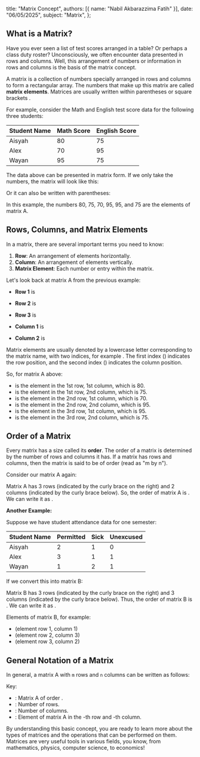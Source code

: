   title: "Matrix Concept",
  authors: [{ name: "Nabil Akbarazzima Fatih" }],
  date: "06/05/2025",
  subject: "Matrix",
};

## What is a Matrix?

Have you ever seen a list of test scores arranged in a table? Or perhaps a class duty roster? Unconsciously, we often encounter data presented in rows and columns. Well, this arrangement of numbers or information in rows and columns is the basis of the matrix concept.

A matrix is a collection of numbers specially arranged in rows and
columns to form a rectangular array. The numbers that make up
this matrix are called **matrix elements**. Matrices are usually written
within parentheses <InlineMath math="()" /> or square brackets <InlineMath math="[]" />.

For example, consider the Math and English test score data for the following three students:

| Student Name | Math Score | English Score |
| :----------- | :--------- | :------------ |
| Aisyah       | 80         | 75            |
| Alex         | 70         | 95            |
| Wayan        | 95         | 75            |

The data above can be presented in matrix form. If we only take the numbers, the matrix will look like this:

<BlockMath math="A = \begin{bmatrix} 80 & 75 \\ 70 & 95 \\ 95 & 75 \end{bmatrix}" />

Or it can also be written with parentheses:

<BlockMath math="A = \begin{pmatrix} 80 & 75 \\ 70 & 95 \\ 95 & 75 \end{pmatrix}" />

In this example, the numbers 80, 75, 70, 95, 95, and 75 are the elements of matrix A.

## Rows, Columns, and Matrix Elements

In a matrix, there are several important terms you need to know:

1.  **Row**: An arrangement of elements horizontally.
2.  **Column**: An arrangement of elements vertically.
3.  **Matrix Element**: Each number or entry within the matrix.

Let's look back at matrix A from the previous example:

<BlockMath math="A = \begin{bmatrix} 80 & 75 \\ 70 & 95 \\ 95 & 75 \end{bmatrix}" />

- **Row 1** is <InlineMath math="[80 \ 75]" />
- **Row 2** is <InlineMath math="[70 \ 95]" />
- **Row 3** is <InlineMath math="[95 \ 75]" />

- **Column 1** is <InlineMath math="\begin{bmatrix} 80 \\ 70 \\ 95 \end{bmatrix}" />
- **Column 2** is <InlineMath math="\begin{bmatrix} 75 \\ 95 \\ 75 \end{bmatrix}" />

Matrix elements are usually denoted by a lowercase letter corresponding to the matrix name, with two indices, for example <InlineMath math="a_{ij}" />. The first index (<InlineMath math="i" />) indicates the row position, and the second index (<InlineMath math="j" />) indicates the column position.

So, for matrix A above:

- <InlineMath math="a_{11}" /> is the element in the 1st row, 1st column, which is
  80.
- <InlineMath math="a_{12}" /> is the element in the 1st row, 2nd column, which is
  75.
- <InlineMath math="a_{21}" /> is the element in the 2nd row, 1st column, which is
  70.
- <InlineMath math="a_{22}" /> is the element in the 2nd row, 2nd column, which is
  95.
- <InlineMath math="a_{31}" /> is the element in the 3rd row, 1st column, which is
  95.
- <InlineMath math="a_{32}" /> is the element in the 3rd row, 2nd column, which is
  75.

## Order of a Matrix

Every matrix has a size called its **order**. The order of a matrix is determined by the number of rows and columns it has. If a matrix has <InlineMath math="m" /> rows and <InlineMath math="n" /> columns, then the matrix is said to be of order <InlineMath math="m \times n" /> (read as "m by n").

Consider our matrix A again:

<BlockMath math="A = \underbrace{\begin{bmatrix} 80 & 75 \\ 70 & 95 \\ 95 & 75 \end{bmatrix}}_{\text{2 columns}} \hspace{0.1em} \left. \vphantom{\begin{bmatrix} 80 \\ 70 \\ 95 \end{bmatrix}} \right\} \hspace{0.1em} \text{3 rows}" />

Matrix A has 3 rows (indicated by the curly brace on the right) and 2 columns (indicated by the curly brace below). So, the order of matrix A is <InlineMath math="3 \times 2" />. We can write it as <InlineMath math="A_{3 \times 2}" />.

**Another Example:**

Suppose we have student attendance data for one semester:

| Student Name | Permitted | Sick | Unexcused |
| :----------- | :-------- | :--- | :-------- |
| Aisyah       | 2         | 1    | 0         |
| Alex         | 3         | 1    | 1         |
| Wayan        | 1         | 2    | 1         |

If we convert this into matrix B:

<BlockMath math="B = \underbrace{\begin{bmatrix} 2 & 1 & 0 \\ 3 & 1 & 1 \\ 1 & 2 & 1 \end{bmatrix}}_{\text{3 columns}} \hspace{0.1em} \left. \vphantom{\begin{bmatrix} 2 \\ 3 \\ 1 \end{bmatrix}} \right\} \hspace{0.1em} \text{3 rows}" />

Matrix B has 3 rows (indicated by the curly brace on the right) and 3 columns (indicated by the curly brace below). Thus, the order of matrix B is <InlineMath math="3 \times 3" />. We can write it as <InlineMath math="B_{3 \times 3}" />.

Elements of matrix B, for example:

- <InlineMath math="b_{11} = 2" /> (element row 1, column 1)
- <InlineMath math="b_{23} = 1" /> (element row 2, column 3)
- <InlineMath math="b_{32} = 2" /> (element row 3, column 2)

## General Notation of a Matrix

In general, a matrix A with `m` rows and `n` columns can be written as follows:

<BlockMath math="A_{m \times n} = \underbrace{\begin{bmatrix} a_{11} & a_{12} & \dots & a_{1n} \\ a_{21} & a_{22} & \dots & a_{2n} \\ \vdots & \vdots & \ddots & \vdots \\ a_{m1} & a_{m2} & \dots & a_{mn} \end{bmatrix}}_{\text{n columns}} \hspace{0.1em} \left. \vphantom{\begin{bmatrix} a_{11} \\ a_{21} \\ \vdots \\ a_{m1} \end{bmatrix}} \right\} \hspace{0.1em} \text{m rows}" />

Key:

- <InlineMath math="A_{m \times n}" /> : Matrix A of order <InlineMath math="m \times n" />
  .
- <InlineMath math="m" /> : Number of rows.
- <InlineMath math="n" /> : Number of columns.
- <InlineMath math="a_{ij}" /> : Element of matrix A in the
  <InlineMath math="i" />
  -th row and <InlineMath math="j" />
  -th column.

By understanding this basic concept, you are ready to learn more about the types of matrices and the operations that can be performed on them. Matrices are very useful tools in various fields, you know, from mathematics, physics, computer science, to economics!
